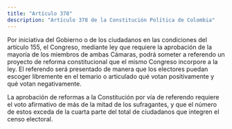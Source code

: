 ```yaml
---
title: "Artículo 378"
description: "Artículo 378 de la Constitución Política de Colombia"
---
```


Por iniciativa del Gobierno o de los ciudadanos en las condiciones del artículo 155, el Congreso, mediante ley que requiere la aprobación de la mayoría de los miembros de ambas Cámaras, podrá someter a referendo un proyecto de reforma constitucional que el mismo Congreso incorpore a la ley. El referendo será presentado de manera que los electores puedan escoger libremente en el temario o articulado qué votan positivamente y qué votan negativamente.

La aprobación de reformas a la Constitución por vía de referendo requiere el voto afirmativo de más de la mitad de los sufragantes, y que el número de estos exceda de la cuarta parte del total de ciudadanos que integren el censo electoral.
